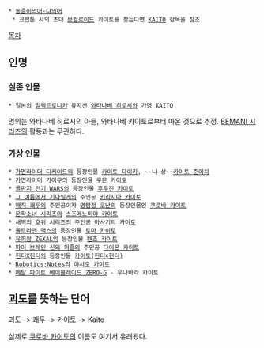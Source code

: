  * [[동음이의어·다의어]]
  * 크립톤 사의 초대 [[보컬로이드]] 카이토를 찾는다면 [[KAITO]] 항목을 참조.

[[목차]]

== 인명 ==
=== 실존 인물 ===
 * 일본의 [[일렉트로니카]] 뮤지션 [[와타나베 히로시]]의 가명 KAITO 
명의는 와타나베 히로시의 아들, 와타나베 카이토로부터 따온 것으로 추정. [[BEMANI 시리즈]]의 활동과는 무관하다.

=== 가상 인물 ===
 * [[가면라이더 디케이드]]의 등장인물 [[카이토 다이키]], ~~니-상~~[[카이토 준이치]]
 * [[가면라이더 가이무]]의 등장인물 [[쿠몬 카이토]]
 * [[골판지 전기 WARS]]의 등장인물 [[후우진 카이토]]
 * [[그 여름에서 기다릴게]]의 주인공 [[키리시마 카이토]]
 * [[매직 쾌두]]의 주인공이자 [[명탐정 코난]]의 등장인물인 [[쿠로바 카이토]]
 * [[문학소녀 시리즈]]의 [[스즈메노미야 카이토]]
 * [[새벽의 호위]] 시리즈의 주인공 [[아사기리 카이토]]
 * [[울트라맨 맥스]]의 등장인물 [[토마 카이토]]
 * [[유희왕 ZEXAL]]의 등장인물 [[텐조 카이토]]
 * [[파이-브레인 신의 퍼즐]]의 주인공 [[다이몬 카이토]]
 * [[헌터X헌터]]의 등장인물 [[카이토(헌터×헌터)]]
 * [[Robotics;Notes]]의 [[야시오 카이토]]
 * [[메탈 파이트 베이블레이드 ZERO-G]] - 우나바라 카이토
== [[괴도]]를 뜻하는 단어 ==
괴도 -> 쾌두 -> 카이토 -> Kaito

실제로 [[쿠로바 카이토]]의 이름도 여기서 유래됬다.
